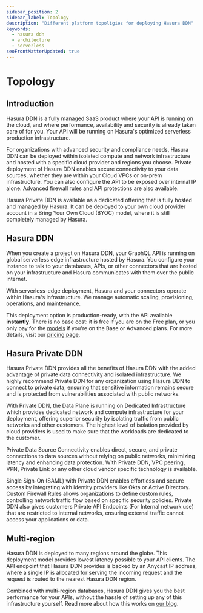 ```yaml
---
sidebar_position: 2
sidebar_label: Topology
description: "Different platform topoligies for deploying Hasura DDN"
keywords:
  - hasura ddn
  - architecture
  - serverless
seoFrontMatterUpdated: true
---
```



# Topology

## Introduction

Hasura DDN is a fully managed SaaS product where your API is running on the cloud, and where performance, availability
and security is already taken care of for you. Your API will be running on Hasura's optimized serverless production
infrastructure.

For organizations with advanced security and compliance needs, Hasura DDN can be deployed within isolated compute and
network infrastructure and hosted with a specific cloud provider and regions you choose. Private deployment of Hasura
DDN enables secure connectivity to your data sources, whether they are within your Cloud VPCs or on-prem infrastructure.
You can also configure the API to be exposed over internal IP alone. Advanced firewall rules and API protections are
also available.

Hasura Private DDN is available as a dedicated offering that is fully hosted and managed by Hasura. It can be deployed
to your own cloud provider account in a Bring Your Own Cloud (BYOC) model, where it is still completely managed by
Hasura.

## Hasura DDN

When you create a project on Hasura DDN, your GraphQL API is running on global serverless edge infrastructure hosted by
Hasura. You configure your instance to talk to your databases, APIs, or other connectors that are hosted on your
infrastructure and Hasura communicates with them over the public internet.

<Thumbnail src="/img/deployment/ddn_architecture.png" alt="DDN Architecture" />

With serverless-edge deployment, Hasura and your connectors operate within Hasura's infrastructure. We manage automatic
scaling, provisioning, operations, and maintenance.

This deployment option is production-ready, with the API available **instantly**. There is no base cost: it is free if
you are on the Free plan, or you only pay for the [models](/supergraph-modeling/models.mdx) if you're on the Base or
Advanced plans. For more details, visit our [pricing page](https://hasura.io/pricing/ddn).

## Hasura Private DDN

Hasura Private DDN provides all the benefits of Hasura DDN with the added advantage of private data connectivity and
isolated infrastructure. We highly recommend Private DDN for any organization using Hasura DDN to connect to private
data, ensuring that sensitive information remains secure and is protected from vulnerabilities associated with public
networks.

<Thumbnail src="/img/deployment/private_ddn.png" alt="Hasura Private DDN Architecture" />

With Private DDN, the Data Plane is running on Dedicated Infrastructure which provides dedicated network and compute
infrastructure for your deployment, offering superior security by isolating traffic from public networks and other
customers. The highest level of isolation provided by cloud providers is used to make sure that the workloads are
dedicated to the customer.

Private Data Source Connectivity enables direct, secure, and private connections to data sources without relying on
public networks, minimizing latency and enhancing data protection. With Private DDN, VPC peering, VPN, Private Link or
any other cloud vendor specific technology is available.

Single Sign-On (SAML) with Private DDN enables effortless and secure access by integrating with identity providers like
Okta or Active Directory. Custom Firewall Rules allows organizations to define custom rules, controlling network traffic
flow based on specific security policies. Private DDN also gives customers Private API Endpoints (For Internal network
use) that are restricted to internal networks, ensuring external traffic cannot access your applications or data.

## Multi-region

Hasura DDN is deployed to many regions around the globe. This deployment model provides lowest latency possible to your
API clients. The API endpoint that Hasura DDN provides is backed by an Anycast IP address, where a single IP is
allocated for serving the incoming request and the request is routed to the nearest Hasura DDN region.

<Thumbnail src="/img/deployment/multi_region_postgres.png" alt="DDN multi-region routing" />

Combined with multi-region databases, Hasura DDN gives you the best performance for your APIs, without the hassle of
setting up any of this infrastructure yourself. Read more about how this works on
[our blog](https://hasura.io/blog/global-reach-local-performance-introducing-hasuras-multi-region-database-routing).

